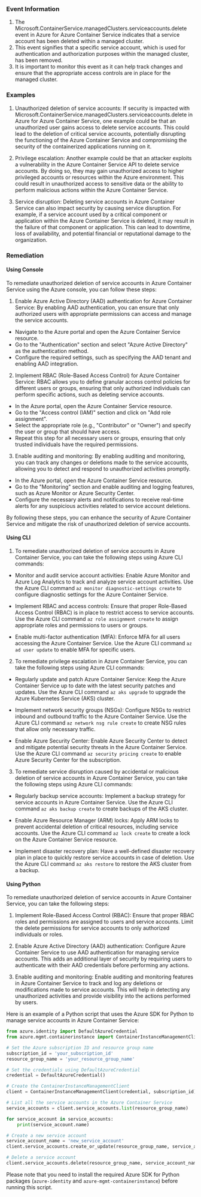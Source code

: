 
### Event Information

1. The Microsoft.ContainerService.managedClusters.serviceaccounts.delete event in Azure for Azure Container Service indicates that a service account has been deleted within a managed cluster.
2. This event signifies that a specific service account, which is used for authentication and authorization purposes within the managed cluster, has been removed.
3. It is important to monitor this event as it can help track changes and ensure that the appropriate access controls are in place for the managed cluster.


### Examples

1. Unauthorized deletion of service accounts: If security is impacted with Microsoft.ContainerService.managedClusters.serviceaccounts.delete in Azure for Azure Container Service, one example could be that an unauthorized user gains access to delete service accounts. This could lead to the deletion of critical service accounts, potentially disrupting the functioning of the Azure Container Service and compromising the security of the containerized applications running on it.

2. Privilege escalation: Another example could be that an attacker exploits a vulnerability in the Azure Container Service API to delete service accounts. By doing so, they may gain unauthorized access to higher privileged accounts or resources within the Azure environment. This could result in unauthorized access to sensitive data or the ability to perform malicious actions within the Azure Container Service.

3. Service disruption: Deleting service accounts in Azure Container Service can also impact security by causing service disruption. For example, if a service account used by a critical component or application within the Azure Container Service is deleted, it may result in the failure of that component or application. This can lead to downtime, loss of availability, and potential financial or reputational damage to the organization.

### Remediation

#### Using Console

To remediate unauthorized deletion of service accounts in Azure Container Service using the Azure console, you can follow these steps:

1. Enable Azure Active Directory (AAD) authentication for Azure Container Service: By enabling AAD authentication, you can ensure that only authorized users with appropriate permissions can access and manage the service accounts.

- Navigate to the Azure portal and open the Azure Container Service resource.
- Go to the "Authentication" section and select "Azure Active Directory" as the authentication method.
- Configure the required settings, such as specifying the AAD tenant and enabling AAD integration.

2. Implement RBAC (Role-Based Access Control) for Azure Container Service: RBAC allows you to define granular access control policies for different users or groups, ensuring that only authorized individuals can perform specific actions, such as deleting service accounts.

- In the Azure portal, open the Azure Container Service resource.
- Go to the "Access control (IAM)" section and click on "Add role assignment".
- Select the appropriate role (e.g., "Contributor" or "Owner") and specify the user or group that should have access.
- Repeat this step for all necessary users or groups, ensuring that only trusted individuals have the required permissions.

3. Enable auditing and monitoring: By enabling auditing and monitoring, you can track any changes or deletions made to the service accounts, allowing you to detect and respond to unauthorized activities promptly.

- In the Azure portal, open the Azure Container Service resource.
- Go to the "Monitoring" section and enable auditing and logging features, such as Azure Monitor or Azure Security Center.
- Configure the necessary alerts and notifications to receive real-time alerts for any suspicious activities related to service account deletions.

By following these steps, you can enhance the security of Azure Container Service and mitigate the risk of unauthorized deletion of service accounts.

#### Using CLI

1. To remediate unauthorized deletion of service accounts in Azure Container Service, you can take the following steps using Azure CLI commands:

- Monitor and audit service account activities: Enable Azure Monitor and Azure Log Analytics to track and analyze service account activities. Use the Azure CLI command `az monitor diagnostic-settings create` to configure diagnostic settings for the Azure Container Service.

- Implement RBAC and access controls: Ensure that proper Role-Based Access Control (RBAC) is in place to restrict access to service accounts. Use the Azure CLI command `az role assignment create` to assign appropriate roles and permissions to users or groups.

- Enable multi-factor authentication (MFA): Enforce MFA for all users accessing the Azure Container Service. Use the Azure CLI command `az ad user update` to enable MFA for specific users.

2. To remediate privilege escalation in Azure Container Service, you can take the following steps using Azure CLI commands:

- Regularly update and patch Azure Container Service: Keep the Azure Container Service up to date with the latest security patches and updates. Use the Azure CLI command `az aks upgrade` to upgrade the Azure Kubernetes Service (AKS) cluster.

- Implement network security groups (NSGs): Configure NSGs to restrict inbound and outbound traffic to the Azure Container Service. Use the Azure CLI command `az network nsg rule create` to create NSG rules that allow only necessary traffic.

- Enable Azure Security Center: Enable Azure Security Center to detect and mitigate potential security threats in the Azure Container Service. Use the Azure CLI command `az security pricing create` to enable Azure Security Center for the subscription.

3. To remediate service disruption caused by accidental or malicious deletion of service accounts in Azure Container Service, you can take the following steps using Azure CLI commands:

- Regularly backup service accounts: Implement a backup strategy for service accounts in Azure Container Service. Use the Azure CLI command `az aks backup create` to create backups of the AKS cluster.

- Enable Azure Resource Manager (ARM) locks: Apply ARM locks to prevent accidental deletion of critical resources, including service accounts. Use the Azure CLI command `az lock create` to create a lock on the Azure Container Service resource.

- Implement disaster recovery plan: Have a well-defined disaster recovery plan in place to quickly restore service accounts in case of deletion. Use the Azure CLI command `az aks restore` to restore the AKS cluster from a backup.

#### Using Python

To remediate unauthorized deletion of service accounts in Azure Container Service, you can take the following steps:

1. Implement Role-Based Access Control (RBAC): Ensure that proper RBAC roles and permissions are assigned to users and service accounts. Limit the delete permissions for service accounts to only authorized individuals or roles.

2. Enable Azure Active Directory (AAD) authentication: Configure Azure Container Service to use AAD authentication for managing service accounts. This adds an additional layer of security by requiring users to authenticate with their AAD credentials before performing any actions.

3. Enable auditing and monitoring: Enable auditing and monitoring features in Azure Container Service to track and log any deletions or modifications made to service accounts. This will help in detecting any unauthorized activities and provide visibility into the actions performed by users.

Here is an example of a Python script that uses the Azure SDK for Python to manage service accounts in Azure Container Service:

```python
from azure.identity import DefaultAzureCredential
from azure.mgmt.containerinstance import ContainerInstanceManagementClient

# Set the Azure subscription ID and resource group name
subscription_id = 'your_subscription_id'
resource_group_name = 'your_resource_group_name'

# Set the credentials using DefaultAzureCredential
credential = DefaultAzureCredential()

# Create the ContainerInstanceManagementClient
client = ContainerInstanceManagementClient(credential, subscription_id)

# List all the service accounts in the Azure Container Service
service_accounts = client.service_accounts.list(resource_group_name)

for service_account in service_accounts:
    print(service_account.name)

# Create a new service account
service_account_name = 'new_service_account'
client.service_accounts.create_or_update(resource_group_name, service_account_name)

# Delete a service account
client.service_accounts.delete(resource_group_name, service_account_name)
```

Please note that you need to install the required Azure SDK for Python packages (`azure-identity` and `azure-mgmt-containerinstance`) before running this script.

